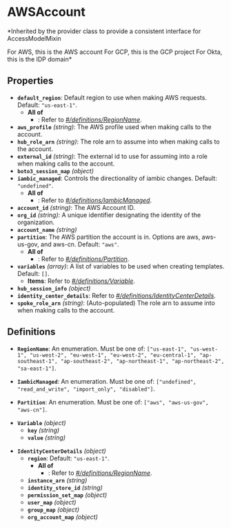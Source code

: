 # AWSAccount

*Inherited by the provider class to provide a consistent interface for AccessModelMixin

For AWS, this is the AWS account
For GCP, this is the GCP project
For Okta, this is the IDP domain*

## Properties

- **`default_region`**: Default region to use when making AWS requests. Default: `"us-east-1"`.
  - **All of**
    - : Refer to *[#/definitions/RegionName](#definitions/RegionName)*.
- **`aws_profile`** *(string)*: The AWS profile used when making calls to the account.
- **`hub_role_arn`** *(string)*: The role arn to assume into when making calls to the account.
- **`external_id`** *(string)*: The external id to use for assuming into a role when making calls to the account.
- **`boto3_session_map`** *(object)*
- **`iambic_managed`**: Controls the directionality of iambic changes. Default: `"undefined"`.
  - **All of**
    - : Refer to *[#/definitions/IambicManaged](#definitions/IambicManaged)*.
- **`account_id`** *(string)*: The AWS Account ID.
- **`org_id`** *(string)*: A unique identifier designating the identity of the organization.
- **`account_name`** *(string)*
- **`partition`**: The AWS partition the account is in. Options are aws, aws-us-gov, and aws-cn. Default: `"aws"`.
  - **All of**
    - : Refer to *[#/definitions/Partition](#definitions/Partition)*.
- **`variables`** *(array)*: A list of variables to be used when creating templates. Default: `[]`.
  - **Items**: Refer to *[#/definitions/Variable](#definitions/Variable)*.
- **`hub_session_info`** *(object)*
- **`identity_center_details`**: Refer to *[#/definitions/IdentityCenterDetails](#definitions/IdentityCenterDetails)*.
- **`spoke_role_arn`** *(string)*: (Auto-populated) The role arn to assume into when making calls to the account.
## Definitions


<a id="definitions/RegionName"></a>

- **`RegionName`**: An enumeration. Must be one of: `["us-east-1", "us-west-1", "us-west-2", "eu-west-1", "eu-west-2", "eu-central-1", "ap-southeast-1", "ap-southeast-2", "ap-northeast-1", "ap-northeast-2", "sa-east-1"]`.

<a id="definitions/IambicManaged"></a>

- **`IambicManaged`**: An enumeration. Must be one of: `["undefined", "read_and_write", "import_only", "disabled"]`.

<a id="definitions/Partition"></a>

- **`Partition`**: An enumeration. Must be one of: `["aws", "aws-us-gov", "aws-cn"]`.

<a id="definitions/Variable"></a>

- **`Variable`** *(object)*
  - **`key`** *(string)*
  - **`value`** *(string)*

<a id="definitions/IdentityCenterDetails"></a>

- **`IdentityCenterDetails`** *(object)*
  - **`region`**: Default: `"us-east-1"`.
    - **All of**
      - : Refer to *[#/definitions/RegionName](#definitions/RegionName)*.
  - **`instance_arn`** *(string)*
  - **`identity_store_id`** *(string)*
  - **`permission_set_map`** *(object)*
  - **`user_map`** *(object)*
  - **`group_map`** *(object)*
  - **`org_account_map`** *(object)*
